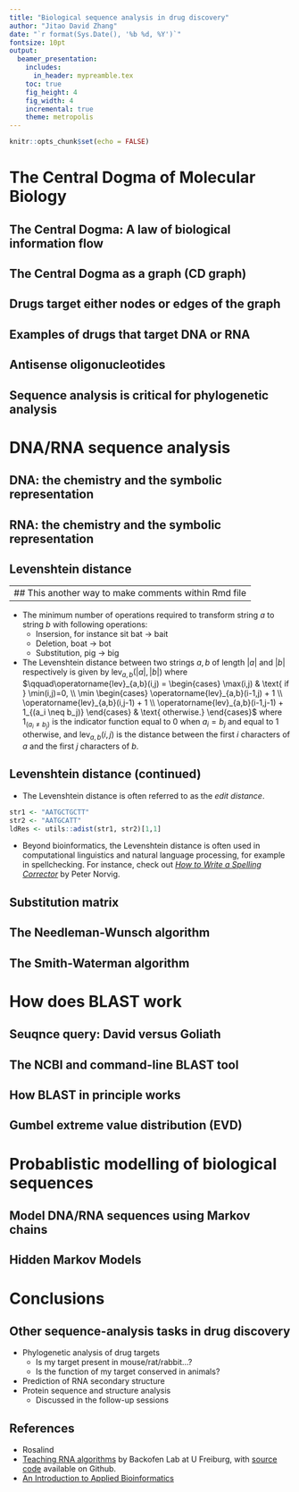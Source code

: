 ```yaml
---
title: "Biological sequence analysis in drug discovery"
author: "Jitao David Zhang"
date: "`r format(Sys.Date(), '%b %d, %Y')`"
fontsize: 10pt
output: 
  beamer_presentation:
    includes:
      in_header: mypreamble.tex
    toc: true
    fig_height: 4
    fig_width: 4
    incremental: true
    theme: metropolis
---
```


```r
knitr::opts_chunk$set(echo = FALSE)
```

# The Central Dogma of Molecular Biology

## The Central Dogma: A law of biological information flow

\takehome{The central dogma describes how biological information flows}

## The Central Dogma as a graph (CD graph)

\takehome{The CD graph view offers insights for drug discovery}

## Drugs target either nodes or edges of the graph

\takehome{Drugs target either nodes or edges of the CD graph}

## Examples of drugs that target DNA or RNA

\takehome{More and more drugs target DNA/RNA of the CD graph}

## Antisense oligonucleotides

\takehome{Sequence analysis allows designing potent and specific ASOs}

## Sequence analysis is critical for phylogenetic analysis

\takehome{Sequence analysis helps us understanding evolution of sequences}

# DNA/RNA sequence analysis

## DNA: the chemistry and the symbolic representation

\takehome{DNA is a string of characters and often form double helixes}

## RNA: the chemistry and the symbolic representation

\takehome{RNA is a string of characters and is often single-stranded}

## Levenshtein distance

<!-- This method was invented in 1965 by the Russian Mathematician Vladimir Levenshtein (1935-2017).  --> 

---
## This another way to make comments within Rmd file
---

- The minimum number of operations required to transform string $a$ to string $b$ with following operations:
    * Insersion, for instance sit $\textrm{bat}~\rightarrow~\textrm{bait}$ 
    * Deletion, \textit{e.g.} $\textrm{boat}~\rightarrow~\textrm{bot}$
    * Substitution, \textit{e.g.} $\textrm{pig}~\rightarrow~\textrm{big}$
- The Levenshtein distance between two strings $a, b$ of length $|a|$ and $|b|$ respectively is given by $\operatorname{lev}_{a,b}(|a|,|b|)$ where
  $\qquad\operatorname{lev}_{a,b}(i,j) = \begin{cases}
    \max(i,j) & \text{ if } \min(i,j)=0, \\
    \min \begin{cases}
            \operatorname{lev}_{a,b}(i-1,j) + 1 \\
            \operatorname{lev}_{a,b}(i,j-1) + 1 \\
            \operatorname{lev}_{a,b}(i-1,j-1) + 1_{(a_i \neq b_j)}
         \end{cases} & \text{ otherwise.}
   \end{cases}$
\newline
where $1_{(a_i \neq b_j)}$ is the indicator function equal to 0 when  $a_i = b_j$ and equal to 1 otherwise, and $\operatorname{lev}_{a,b}(i,j)$ is the distance between the first $i$ characters of $a$ and the first $j$ characters of $b$.

## Levenshtein distance (continued)

- The Levenshtein distance is often referred to as the *edit distance*. 

```r
str1 <- "AATGCTGCTT"
str2 <- "AATGCATT"
ldRes <- utils::adist(str1, str2)[1,1]
```

\exercise{What is the Levenshtein distance between \texttt{`r str1`} and \texttt{`r str2`}?}{`r ldRes`}

- Beyond bioinformatics, the Levenshtein distance is often used in computational linguistics and natural language processing, for example in spellchecking. For instance, check out [*How to Write a Spelling Corrector*](http://norvig.com/spell-correct.html) by Peter Norvig.

\takehome{Levenshtein distance applies to biological sequences}

## Substitution matrix

## The Needleman-Wunsch algorithm

\takehome{Dynamic programming underlies the Needleman-Wunsch algorithm}

## The Smith-Waterman algorithm

\takehome{SM reaches local alignment whereas NW reaches global alignment}

# How does BLAST work

## Seuqnce query: David versus Goliath

\takehome{Sequence query is frequently used in drug discovery}

## The NCBI and command-line BLAST tool

\takehome{Anyone can query similar sequences using the BLAST tool}

## How BLAST in principle works

\takehome{BLAST is a heuristic method}

## Gumbel extreme value distribution (EVD)

\takehome{Statistical models are important components of bioinformatics}

# Probablistic modelling of biological sequences

## Model DNA/RNA sequences using Markov chains

\takehome{Markov chain is a probablistic model of biological sequences}

## Hidden Markov Models

\takehome{HMMs allow sequence discrimination}

# Conclusions

## Other sequence-analysis tasks in drug discovery

* Phylogenetic analysis of drug targets
    * Is my target present in mouse/rat/rabbit...?
    * Is the function of my target conserved in animals?
* Prediction of RNA secondary structure
* Protein sequence and structure analysis
    * Discussed in the follow-up sessions
    
## References

* Rosalind
* [Teaching RNA algorithms](http://rna.informatik.uni-freiburg.de/Teaching/) by Backofen Lab at U Freiburg, with [source code](https://github.com/BackofenLab/RNA-Playground) available on Github.
* [An Introduction to Applied Bioinformatics](http://readiab.org/)